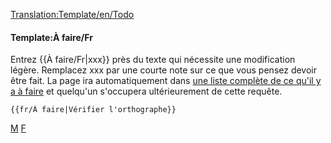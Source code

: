 [[Translation:Template/en/Todo]]
<noinclude></noinclude>{{fr/Fenêtre de message| type  = annonce
| image = Klipper.png
| texte  = <strong>À faire</strong><br />{{{1|La personne ayant ajouté ce modèle n'a pas spécifier ce qui erstait à faire; il devrait donc être supprimé ou mis à jour avec l'action appropriée.}}}
}}<includeonly>{{{2|[[Category:fr/À faire]]}}}</includeonly><noinclude>

====Template:À faire/Fr====
Entrez <nowiki>{{</nowiki>À faire/Fr<nowiki>|xxx}}</nowiki> près du texte qui nécessite une modification légère. Remplacez xxx par une courte note sur ce que vous pensez devoir être fait. La page ira automatiquement dans [[:Category:fr/À faire|une liste complète de ce qu'il y a à faire]] et quelqu'un s'occupera ultérieurement de cette requête.
<pre>{{fr/À faire|Vérifier l'orthographe}}</pre>

[[Category:fr/Modèles|M]][[Category:fr/Fenêtres de message|F]]</noinclude>
